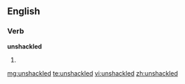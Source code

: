 ==English==

===Verb===
'''unshackled'''

# {{past of|unshackle}}

[[mg:unshackled]]
[[te:unshackled]]
[[vi:unshackled]]
[[zh:unshackled]]